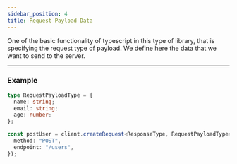 ```yaml
---
sidebar_position: 4
title: Request Payload Data
---
```


One of the basic functionality of typescript in this type of library, that is specifying the request type of payload. We
define here the data that we want to send to the server.

---

### Example

```ts
type RequestPayloadType = {
  name: string;
  email: string;
  age: number;
};

const postUser = client.createRequest<ResponseType, RequestPayloadType>()({
  method: "POST",
  endpoint: "/users",
});
```
